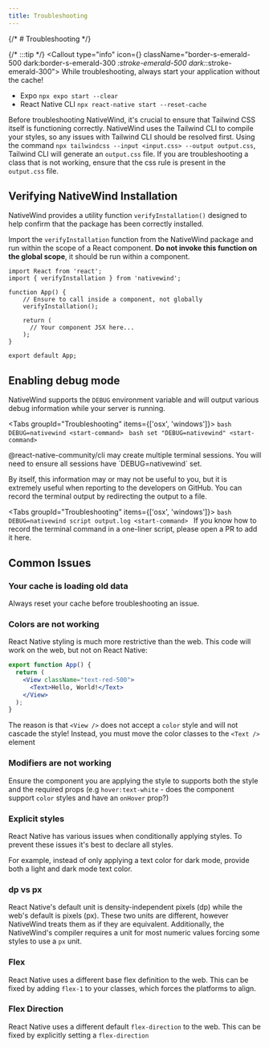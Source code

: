 ```yaml
---
title: Troubleshooting
---
```

{/* # Troubleshooting */}

{/* :::tip */}
<Callout type="info" icon={<Lightbulb />} className="border-s-emerald-500 dark:border-s-emerald-300 *:stroke-emerald-500 dark:*:stroke-emerald-300">
While troubleshooting, always start your application without the cache!

- Expo `npx expo start --clear`
- React Native CLI `npx react-native start --reset-cache`
</Callout>

Before troubleshooting NativeWind, it's crucial to ensure that Tailwind CSS itself is functioning correctly. NativeWind uses the Tailwind CLI to compile your styles, so any issues with Tailwind CLI should be resolved first. Using the command `npx tailwindcss --input <input.css> --output output.css`, Tailwind CLI will generate an `output.css` file. If you are troubleshooting a class that is not working, ensure that the css rule is present in the `output.css` file.

## Verifying NativeWind Installation

NativeWind provides a utility function `verifyInstallation()` designed to help confirm that the package has been correctly installed.

Import the `verifyInstallation` function from the NativeWind package and run within the scope of a React component. **Do not invoke this function on the global scope**, it should be run within a component.

```tsx
import React from 'react';
import { verifyInstallation } from 'nativewind';

function App() {
    // Ensure to call inside a component, not globally
    verifyInstallation();

    return (
      // Your component JSX here...
    );
}

export default App;
```

## Enabling debug mode

NativeWind supports the `DEBUG` environment variable and will output various debug information while your server is running.

<Tabs groupId="Troubleshooting" items={['osx', 'windows']}>
  <Tab value="osx" label="Mac / Linux">
    ```bash
    DEBUG=nativewind <start-command>
    ```
  </Tab>
  <Tab value="windows" label="Windows">
    ```bash
    set "DEBUG=nativewind" <start-command>
    ```
  </Tab>
</Tabs>

<Callout type="warn" className="border-s-pink-500 dark:border-s-pink-300 *:fill-pink-500 dark:*:fill-pink-300">
@react-native-community/cli may create multiple terminal sessions. You will need to ensure all sessions have `DEBUG=nativewind` set.
</Callout>

By itself, this information may or may not be useful to you, but it is extremely useful when reporting to the developers on GitHub. You can record the terminal output by redirecting the output to a file.

<Tabs groupId="Troubleshooting" items={['osx', 'windows']}>
  <Tab value="osx" label="Mac / Linux">
    ```bash
    DEBUG=nativewind script output.log <start-command>
    ```
  </Tab>
  <Tab value="windows" label="Windows">
    If you know how to record the terminal command in a one-liner script, please open a PR to add it here.
  </Tab>
</Tabs>

## Common Issues

### Your cache is loading old data

Always reset your cache before troubleshooting an issue.

### Colors are not working

React Native styling is much more restrictive than the web. This code will work on the web, but not on React Native:

```jsx title=App.tsx
export function App() {
  return (
    <View className="text-red-500">
      <Text>Hello, World!</Text>
    </View>
  );
}
```

The reason is that `<View />` does not accept a `color` style and will not cascade the style! Instead, you must move the color classes to the `<Text />` element

### Modifiers are not working

Ensure the component you are applying the style to supports both the style and the required props (e.g `hover:text-white` - does the component support `color` styles and have an `onHover` prop?)

### Explicit styles

React Native has various issues when conditionally applying styles. To prevent these issues it's best to declare all styles.

For example, instead of only applying a text color for dark mode, provide both a light and dark mode text color.

### dp vs px

React Native's default unit is density-independent pixels (dp) while the web's default is pixels (px). These two units are different, however NativeWind treats them as if they are equivalent. Additionally, the NativeWind's compiler requires a unit for most numeric values forcing some styles to use a `px` unit.

### Flex

React Native uses a different base flex definition to the web. This can be fixed by adding `flex-1` to your classes, which forces the platforms to align.

### Flex Direction

React Native uses a different default `flex-direction` to the web. This can be fixed by explicitly setting a `flex-direction`